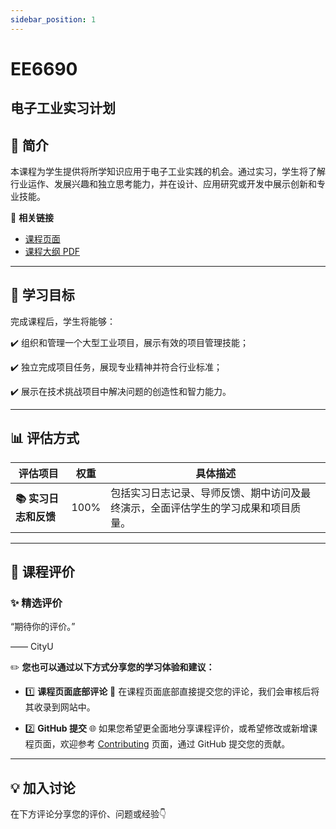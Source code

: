 ```yaml
---
sidebar_position: 1
---
```


# EE6690
## 电子工业实习计划

## **📘 简介**
本课程为学生提供将所学知识应用于电子工业实践的机会。通过实习，学生将了解行业运作、发展兴趣和独立思考能力，并在设计、应用研究或开发中展示创新和专业技能。

🔗 **相关链接**
- [课程页面](https://www.cityu.edu.hk/catalogue/pg/202425/course/EE6690.htm)
- [课程大纲 PDF](https://www.cityu.edu.hk/catalogue/pg/202425/course/EE6690.pdf)

---

## **🎯 学习目标**

完成课程后，学生将能够：

✔️ 组织和管理一个大型工业项目，展示有效的项目管理技能；

✔️ 独立完成项目任务，展现专业精神并符合行业标准；

✔️ 展示在技术挑战项目中解决问题的创造性和智力能力。

---

## **📊 评估方式**

| **评估项目**          | **权重** | **具体描述**                                                                                       |
|----------------------|---------|---------------------------------------------------------------------------------------------------|
| **📚 实习日志和反馈** | 100%    | 包括实习日志记录、导师反馈、期中访问及最终演示，全面评估学生的学习成果和项目质量。                  |

---

## **💬 课程评价**

### ✨ **精选评价**
<div className={commentStyles.commentBox}>
    <p className={commentStyles.commentText}>
        “期待你的评价。”
    </p>
    <p className={commentStyles.commentAuthor}>—— CityU</p>
</div>

✏️ **您也可以通过以下方式分享您的学习体验和建议：**

- 1️⃣ **课程页面底部评论**
💬 在课程页面底部直接提交您的评论，我们会审核后将其收录到网站中。

- 2️⃣ **GitHub 提交**
🌐 如果您希望更全面地分享课程评价，或希望修改或新增课程页面，欢迎参考 [Contributing](https://penjc.github.io/CityU/contributing) 页面，通过 GitHub 提交您的贡献。

---

## **💡 加入讨论**

在下方评论分享您的评价、问题或经验👇
<Utterances />
